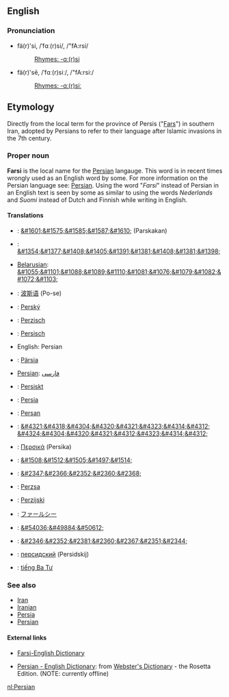 ==English==
===Pronunciation===
*fä(r)'si, /ˈfɑː(r)si/, /"fA:rsi/
*:[[Rhymes:English:-ɑː(r)si|Rhymes: -ɑː(r)si]]
*fä(r)'sē, /ˈfɑː(r)siː/, /"fA:rsi:/
*:[[Rhymes:English:-ɑː(r)siː|Rhymes: -ɑː(r)siː]]

==Etymology==
Directly from the local term for the province of Persis ("[[Fars]]") in southern Iran, adopted by Persians to refer to their language after Islamic invasions in the 7th century.

===Proper noun===
'''Farsi''' is the local name for the [[Persian]] langauge. This word is in recent times wrongly used as an English word by some. For more information on the Persian language see: [[Persian]].
Using the word "''Farsi''" instead of Persian in an English text is seen by some as similar to using the words ''Nederlands'' and ''Suomi'' instead of Dutch and Finnish while writing in English.

====Translations====
*{{ar}}: [[&#1601;&#1575;&#1585;&#1587;&#1610;]] (Parskakan)
*{{hy}}: [[&#1354;&#1377;&#1408;&#1405;&#1391;&#1381;&#1408;&#1381;&#1398;]]
*[[Belarusian]]: [[&#1055;&#1101;&#1088;&#1089;&#1110;&#1081;&#1076;&#1079;&#1082;&#1072;&#1103;]]
*{{zh}}: [[波斯语]] (Po-se)
*{{cs}}: [[Perský]]
*{{nl}}: [[Perzisch]]
*{{de}}: [[Persisch]]
*English: Persian
*{{et}}: [[Pärsia]]
*[[Persian]]: [[فارسی]]
*{{fo}}: [[Persiskt]]
*{{fi}}: [[Persia]]
*{{fr}}: [[Persan]]
*{{ka}}: [[&#4321;&#4318;&#4304;&#4320;&#4321;&#4323;&#4314;&#4312;]] [[&#4324;&#4304;&#4320;&#4321;&#4312;&#4323;&#4314;&#4312;]]
*{{el}}: [[Περσικά]] (Persika)
*{{he}}: [[&#1508;&#1512;&#1505;&#1497;&#1514;]]
*{{hi}}: [[&#2347;&#2366;&#2352;&#2360;&#2368;]]
*{{hu}}: [[Perzsa]]
*{{hr}}: [[Perzijski]]
*{{ja}}: [[ファールシー]]
*{{ko}}: [[&#54036;&#49884;&#50612;]]
*{{ne}}: [[&#2346;&#2352;&#2381;&#2360;&#2367;&#2351;&#2344; ]]
*{{ru}}: [[персидский]] (Persidskij)
*{{vi}}: [[tiếng Ba Tư]]

===See also===
*[[Iran]]
*[[Iranian]]
*[[Persia]]
*[[Persian]]

==== External links====
*[http://www.farsidic.com Farsi-English Dictionary]

*[http://www.websters-online-dictionary.org/definition/Persian-english/ Persian - English Dictionary]: from [http://www.websters-online-dictionary.org/ Webster's Dictionary] - the Rosetta Edition. (NOTE: currently offline)


[[nl:Persian]]